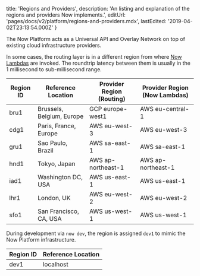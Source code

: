 
  title: 'Regions and Providers',
  description:
    'An listing and explanation of the regions and providers Now implements.',
  editUrl: 'pages/docs/v2/platform/regions-and-providers.mdx',
  lastEdited: '2019-04-02T23:13:54.000Z'
}

The Now Platform acts as a Universal API and Overlay Network on top of existing cloud infrastructure providers.

In some cases, the routing layer is in a different region from where [Now Lambdas](/docs/v2/deployments/concepts/lambdas) are invoked. The roundtrip latency between them is usually in the 1 millisecond to sub-millisecond range.

| Region ID | Reference Location        | Provider Region (Routing) | Provider Region (Now Lambdas) |
| --------- | ------------------------- | ------------------------- | ----------------------------- |
| bru1      | Brussels, Belgium, Europe | GCP europe-west1          | AWS eu-central-1              |
| cdg1      | Paris, France, Europe     | AWS eu-west-3             | AWS eu-west-3                 |
| gru1      | Sao Paulo, Brazil         | AWS sa-east-1             | AWS sa-east-1                 |
| hnd1      | Tokyo, Japan              | AWS ap-northeast-1        | AWS ap-northeast-1            |
| iad1      | Washington DC, USA        | AWS us-east-1             | AWS us-east-1                 |
| lhr1      | London, UK                | AWS eu-west-2             | AWS eu-west-2                 |
| sfo1      | San Francisco, CA, USA    | AWS us-west-1             | AWS us-west-1                 |

During development via `now dev`, the region is assigned `dev1` to mimic the Now Platform infrastructure.

| Region ID | Reference Location |
| --------- | ------------------ |
| dev1      | localhost          |


